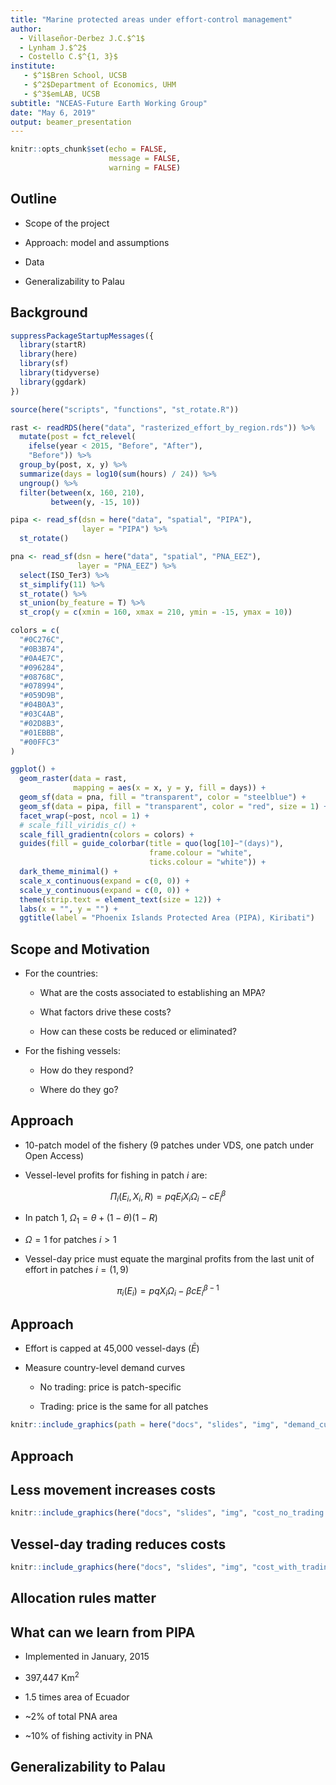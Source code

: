 ```yaml
---
title: "Marine protected areas under effort-control management"
author:
  - Villaseñor-Derbez J.C.$^1$
  - Lynham J.$^2$
  - Costello C.$^{1, 3}$
institute: 
   - $^1$Bren School, UCSB
   - $^2$Department of Economics, UHM
   - $^3$emLAB, UCSB
subtitle: "NCEAS-Future Earth Working Group"
date: "May 6, 2019"
output: beamer_presentation
---
```


```r
knitr::opts_chunk$set(echo = FALSE,
                      message = FALSE,
                      warning = FALSE)
```

## Outline

- Scope of the project

- Approach: model and assumptions

- Data

- Generalizability to Palau


## Background

```r

suppressPackageStartupMessages({
  library(startR)
  library(here)
  library(sf)
  library(tidyverse)
  library(ggdark)
})

source(here("scripts", "functions", "st_rotate.R"))

rast <- readRDS(here("data", "rasterized_effort_by_region.rds")) %>% 
  mutate(post = fct_relevel(
    ifelse(year < 2015, "Before", "After"),
    "Before")) %>% 
  group_by(post, x, y) %>%
  summarize(days = log10(sum(hours) / 24)) %>%
  ungroup() %>% 
  filter(between(x, 160, 210),
         between(y, -15, 10))

pipa <- read_sf(dsn = here("data", "spatial", "PIPA"),
                layer = "PIPA") %>% 
  st_rotate()

pna <- read_sf(dsn = here("data", "spatial", "PNA_EEZ"),
               layer = "PNA_EEZ") %>% 
  select(ISO_Ter3) %>% 
  st_simplify(11) %>% 
  st_rotate() %>% 
  st_union(by_feature = T) %>% 
  st_crop(y = c(xmin = 160, xmax = 210, ymin = -15, ymax = 10))

colors = c(
  "#0C276C",
  "#0B3B74",
  "#0A4E7C",
  "#096284",
  "#08768C",
  "#078994",
  "#059D9B",
  "#04B0A3",
  "#03C4AB",
  "#02D8B3",
  "#01EBBB",
  "#00FFC3"
)

ggplot() +
  geom_raster(data = rast,
              mapping = aes(x = x, y = y, fill = days)) +
  geom_sf(data = pna, fill = "transparent", color = "steelblue") +
  geom_sf(data = pipa, fill = "transparent", color = "red", size = 1) +
  facet_wrap(~post, ncol = 1) +
  # scale_fill_viridis_c() +
  scale_fill_gradientn(colors = colors) +
  guides(fill = guide_colorbar(title = quo(log[10]~"(days)"),
                               frame.colour = "white",
                               ticks.colour = "white")) +
  dark_theme_minimal() +
  scale_x_continuous(expand = c(0, 0)) +
  scale_y_continuous(expand = c(0, 0)) +
  theme(strip.text = element_text(size = 12)) +
  labs(x = "", y = "") +
  ggtitle(label = "Phoenix Islands Protected Area (PIPA), Kiribati")
```


## Scope and Motivation

- For the countries:


  - What are the costs associated to establishing an MPA?

  - What factors drive these costs?

  - How can these costs be reduced or eliminated?

- For the fishing vessels:

  - How do they respond?

  - Where do they go?


## Approach

- 10-patch model of the fishery (9 patches under VDS, one patch under Open Access)

- Vessel-level profits for fishing in patch $i$ are:

$$
\Pi_i(E_i,X_i,R) = pqE_iX_i\Omega_i-cE_i^\beta
$$


- In patch 1, $\Omega_1 = \theta + (1 - \theta)(1 - R)$

- $\Omega = 1$ for patches $i > 1$

- Vessel-day price must equate the marginal profits from the last unit of effort in patches $i = (1, 9)$

$$
\pi_i(E_i) = pqX_i\Omega_i- \beta cE_i^{\beta-1}
$$

## Approach

- Effort is capped at 45,000 vessel-days ($\bar{E}$)

- Measure country-level demand curves

  - No trading: price is patch-specific
  
  - Trading: price is the same for all patches

```r
knitr::include_graphics(path = here("docs", "slides", "img", "demand_curves.png"))
```

## Approach

## Less movement increases costs

```r
knitr::include_graphics(here("docs", "slides", "img", "cost_no_trading.png"))
```


## Vessel-day trading reduces costs

```r
knitr::include_graphics(here("docs", "slides", "img", "cost_with_trading.png"))
```

## Allocation rules matter

## What can we learn from PIPA


- Implemented in January, 2015

- 397,447 Km^2^

- 1.5 times area of Ecuador

- ~2% of total PNA area

- ~10% of fishing activity in PNA


## Generalizability to Palau




